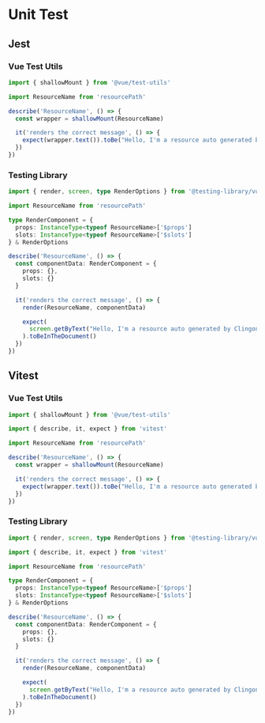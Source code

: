 # Unit Test

## Jest

### Vue Test Utils

```typescript
import { shallowMount } from '@vue/test-utils'

import ResourceName from 'resourcePath'

describe('ResourceName', () => {
  const wrapper = shallowMount(ResourceName)

  it('renders the correct message', () => {
    expect(wrapper.text()).toBe("Hello, I'm a resource auto generated by Clingon CLI!")
  })
})
```

### Testing Library

```typescript
import { render, screen, type RenderOptions } from '@testing-library/vue'

import ResourceName from 'resourcePath'

type RenderComponent = {
  props: InstanceType<typeof ResourceName>['$props']
  slots: InstanceType<typeof ResourceName>['$slots']
} & RenderOptions

describe('ResourceName', () => {
  const componentData: RenderComponent = {
    props: {},
    slots: {}
  }

  it('renders the correct message', () => {
    render(ResourceName, componentData)

    expect(
      screen.getByText("Hello, I'm a resource auto generated by Clingon CLI!")
    ).toBeInTheDocument()
  })
})
```

## Vitest

### Vue Test Utils

```typescript
import { shallowMount } from '@vue/test-utils'

import { describe, it, expect } from 'vitest'

import ResourceName from 'resourcePath'

describe('ResourceName', () => {
  const wrapper = shallowMount(ResourceName)

  it('renders the correct message', () => {
    expect(wrapper.text()).toBe("Hello, I'm a resource auto generated by Clingon CLI!")
  })
})
```

### Testing Library

```typescript
import { render, screen, type RenderOptions } from '@testing-library/vue'

import { describe, it, expect } from 'vitest'

import ResourceName from 'resourcePath'

type RenderComponent = {
  props: InstanceType<typeof ResourceName>['$props']
  slots: InstanceType<typeof ResourceName>['$slots']
} & RenderOptions

describe('ResourceName', () => {
  const componentData: RenderComponent = {
    props: {},
    slots: {}
  }

  it('renders the correct message', () => {
    render(ResourceName, componentData)

    expect(
      screen.getByText("Hello, I'm a resource auto generated by Clingon CLI!")
    ).toBeInTheDocument()
  })
})
```
